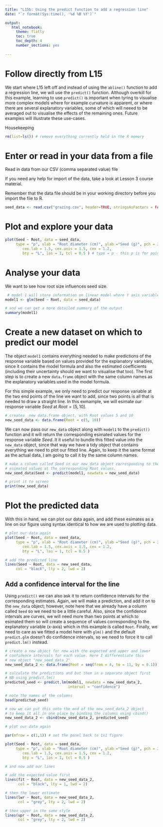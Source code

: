 ```yaml
---
title: "L15b: Using the predict function to add a regression line"
date: "`r format(Sys.time(), '%d %B %Y')`"

output:
   html_notebook:
     theme: flatly
     toc: true
     toc_depth: 4
     number_sections: yes
     
---
```



# Follow directly from L15

We start where L15 left off and instead of using the `abline()` function to add a regression line, we will use the `predict()` function. Although overkill for this example, learning to use `predict()` is important when tyring to visualise more complex models where for example curvature is apparent, or where there are several explanatory variables, some of which will neeed to be averaged out to visualise the effects of the remaining ones. Future examples will illustrate these use-cases.


Housekeeping

```r
rm(list=ls()) # remove everything currently held in the R memory
```



# Enter or read in your data from a file

Read in data from our CSV (comma separated value) file

If you need any help for import of the data, take a look at Lesson 3 course material.

Remember that the data file should be in your working directory before you import the file to R.


```r

seed_data <- read.csv("grazing.csv", header=TRUE, stringsAsFactors = FALSE)
```



# Plot and explore your data

```r
plot(Seed ~ Root, data = seed_data,
     type = "p", xlab = "Root diameter (cm)", ylab ="Seed (g)", pch = 20 ,
        cex.lab = 1.5, cex.axis = 1.5, cex = 1.2,
        bty = "L", las = 1, tcl = 0.5 ) # type = p - this p is for points
```







# Analyse your data

We want to see how root size influences seed size.

```r

 # model 1 will store information on linear model where Y axis variable is Seed and X axis variable is
model1 <- glm(Seed ~ Root, data = seed_data)

# and we can get a more detailed summary of the output
summary(model1)
```

# Create a new dataset on which to predict our model

The object `model1` contains everything needed to make predictions of the response variable based on values provided for the explanatory variables, since it contains the model formula and also the estimated coefficients (including their uncertainty should we want to visualise that too). The first step is to create a new `data.frame` object with the same column names as the explanatory variables used in the model formula.

For this simple example, we only need to predict our response variable at the two end points of the line we want to add, since two points is all that is needed to draw a straight line. In this exmample, we will esimate our response variable $Seed$ at $Root = [5, 10]$.

```r

# createa  new data.frame object, with Root values 5 and 10
new_seed_data <- data.frame(Root = c(5, 10))

```

We can now pass our `new_data` object along with `model1` to the `predict()` function and it will return the corresponding esimated values for the response variable $Seed$. It it useful to bundle this fitted value into the `new_data` object, since that way we have a tidy object that contains everything we need to plot our fitted line. Again, to keep it the same format as the actual data, I am going to call it by the same column names.

```r

# make a column called Seed in our new_data object corresponding to the 
# esimated values at the corresponding Root values.
new_seed_data$Seed <- predict(model1, newdata = new_seed_data)

# print it to screen
print(new_seed_data)

```

# Plot the predicted data

With this in hand, we can plot our data again, and add these esimates as a line on our figure using syntax identical to how we are used to plotting data.


```r

# plot our data again
plot(Seed ~ Root, data = seed_data,
     type = "p", xlab = "Root diameter (cm)", ylab ="Seed (g)", pch = 20 ,
        cex.lab = 1.5, cex.axis = 1.5, cex = 1.2,
        bty = "L", las = 1, tcl = 0.5 )

# add the predicted line
lines(Seed ~ Root, data = new_seed_data, 
     col = "black", lty = 2, lwd = 2)
```

## Add a confidence interval for the line

Using `predict()` we can also ask it to return confidence intervals for the corresponding estimates. Again, we will make a prediction, and add it on to the `new_data` object; however, note here that we already have a column called `Seed` so we need to be a little careful. Also, since the confidence intervals are curves, we will need more than two points at which to esimated them so will create a sequence of values corresponding to the explanatory variable (x-axis) which in this example is called `Root`. Finally, we need to care as we fitted a model here with `glm()` and the default `predict.glm` doesn't do confidence intervals, so we need to force it to call `predict.lm()` instead.

```r

# create a new object for now with the expected and upper and lower 
# confidence intervals for each value. Here I differentiate this 
# new object "new_seed_data_2"
new_seed_data_2 <- data.frame(Root = seq(from = 4, to = 11, by = 0.1))

# calculate the predictions and but them in a separate object first
# NB using predict.lm()
predicted_seed <- predict.lm(model1, newdata = new_seed_data_2, 
                             interval = "confidence")

# note the names of the columns
head(predicted_seed)

# now we can put this onto the end of the new_seed_data_2 object
# to keep it all in one place by binding the columns using cbind()
new_seed_data_2 <- cbind(new_seed_data_2, predicted_seed)

# plot our data again

par(mfrow = c(1,1)) # set the panel back to 1x1 figure

plot(Seed ~ Root, data = seed_data,
     type = "p", xlab = "Root diameter (cm)", ylab ="Seed (g)", pch = 20 ,
        cex.lab = 1.5, cex.axis = 1.5, cex = 1.2,
        bty = "L", las = 1, tcl = 0.5 )

# and now add our lines

# add the expected value first
lines(fit ~ Root, data = new_seed_data_2,
      col = "black", lty = 1, lwd = 2)

# then the lower estimate
lines(lwr ~ Root, data = new_seed_data_2,
      col = "grey", lty = 2, lwd = 2)

# then upper in the same style
lines(upr ~ Root, data = new_seed_data_2,
      col = "grey", lty = 2, lwd = 2)



```



